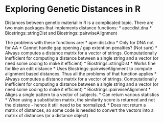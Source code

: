 Exploring Genetic Distances in R
================================

Distances between genetic material in R is a complicated topic. There are two
main packages that implements distance functions:
* ape::dist.dna
* Biostrings::stringDist and Biostrings::pairwiseAlignment

The problems with these functions are:
* ape::dist.dna
  * Only for DNA not for AA
  * Cannot handle gap opening / gap extention penalties? (Not sure)
  * Always computes a distance matrix for a vector of strings. Computationally
    inefficient for computing a distance between a single string and a vector
    (or need some coding to make it efficient)
* Biostrings::stringDist
  * Works fine for like an edit distance
  * Uses Biostrings::pairwiseAlignment to compute alignment based distances.
    Thus all the problems of that function applies
  * Always computes a distance matrix for a vector of strings. Computationally
    inefficient for computing a distance between a single string and a vector
    (or need some coding to make it efficient)
* Biostrings::pairwiseAlignment
  * Aligns a single pattern to a vector of subjects.
  * Can return various statistics
  * When using a substitution matrix, the similarity score is returned and not
    the distance - hence it still need to be normalized.
  * Does not return a matrix of distances, so some code is needed to convert
    the vectors into a matrix of distances (or a distance object)
